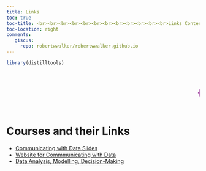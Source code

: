 ```yaml
---
title: Links
toc: true
toc-title: <br><br><br><br><br><br><br><br><br><br><br><br>Links Contents
toc-location: right
comments:
   giscus: 
     repo: robertwwalker/robertwwalker.github.io
---
```


```r
library(distilltools)
```

<marquee scrollamount="10"><h1><p style="color:purple;">{{< fa brands r-project >}}obertwwalker.github.io <br></p></h1></marquee>

# Courses and their Links

- [Communicating with Data Slides](slides-CWD.html)
- [Website for Commmunicating with Data](https://robertwwalker.github.io/CommunicatingWithData/)
- [Data Analysis, Modelling, Decision-Making](slides-DADM.html)
                
